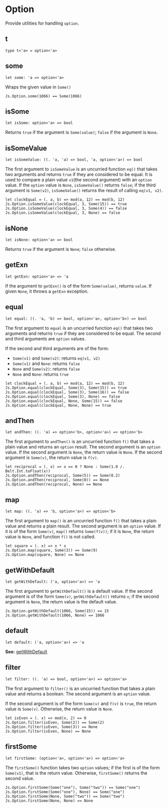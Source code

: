 # Option

<Intro>

Provide utilities for handling `option`.

</Intro>

## t

```res sig
type t<'a> = option<'a>
```

## some

```res sig
let some: 'a => option<'a>
```
Wraps the given value in `Some()`

```res example
Js.Option.some(1066) == Some(1066)
```

## isSome

```res sig
let isSome: option<'a> => bool
```

Returns `true` if the argument is `Some(value)`; `false` if the argument is `None`.

## isSomeValue

```res sig
let isSomeValue: ((. 'a, 'a) => bool, 'a, option<'a>) => bool
```

The first argument to `isSomeValue` is an uncurried function `eq()` that takes two arguments and returns `true` if they are considered to be equal. It is used to compare a plain value `v1`(the second argument) with an `option` value. If the `option` value is `None`, `isSomeValue()` returns `false`; if the third argument is `Some(v2)`, `isSomeValue()` returns the result of calling `eq(v1, v2)`.

```res example
let clockEqual = (. a, b) => mod(a, 12) == mod(b, 12)
Js.Option.isSomeValue(clockEqual, 3, Some(15)) == true
Js.Option.isSomeValue(clockEqual, 3, Some(4)) == false
Js.Option.isSomeValue(clockEqual, 3, None) == false
```

## isNone

```res sig
let isNone: option<'a> => bool
```

Returns `true` if the argument is `None`; `false` otherwise.

## getExn

```res sig
let getExn: option<'a> => 'a
```

If the argument to `getExn()` is of the form `Some(value)`, returns `value`. If given `None`, it throws a `getExn` exception.

## equal

```res sig
let equal: ((. 'a, 'b) => bool, option<'a>, option<'b>) => bool
```

The first argument to `equal` is an uncurried function `eq()` that takes two arguments and returns `true` if they are considered to be equal. The second and third arguments are `option` values.

If the second and third arguments are of the form:

* `Some(v1)` and `Some(v2)`: returns `eq(v1, v2)`
* `Some(v1)` and `None`: returns `false`
* `None` and `Some(v2)`: returns `false`
* `None` and `None`: returns `true`

```res example
let clockEqual = (. a, b) => mod(a, 12) == mod(b, 12)
Js.Option.equal(clockEqual, Some(3), Some(15)) == true
Js.Option.equal(clockEqual, Some(3), Some(16)) == false
Js.Option.equal(clockEqual, Some(3), None) == false
Js.Option.equal(clockEqual, None, Some(15)) == false
Js.Option.equal(clockEqual, None, None) == true
```

## andThen

```res sig
let andThen: ((. 'a) => option<'b>, option<'a>) => option<'b>
```

The first argument to `andThen()` is an uncurried function `f()` that takes a plain value and returns an `option` result. The second argument is an `option` value. If the second argument is `None`, the return value is `None`. If the second argument is `Some(v)`, the return value is `f(v)`.

```res example
let reciprocal = (. x) => x == 0 ? None : Some(1.0 /. Belt.Int.toFloat(x))
Js.Option.andThen(reciprocal, Some(5)) == Some(0.2)
Js.Option.andThen(reciprocal, Some(0)) == None
Js.Option.andThen(reciprocal, None) == None
```

## map

```res sig
let map: ((. 'a) => 'b, option<'a>) => option<'b>
```

The first argument to `map()` is an uncurried function `f()` that takes a plain value and returns a plain result. The second argument is an `option` value. If it is of the form `Some(v)`, `map()` returns `Some(f(v))`; if it is `None`, the return value is `None`, and function `f()` is not called.

```res example
let square = (. x) => x * x
Js.Option.map(square, Some(3)) == Some(9)
Js.Option.map(square, None) == None
```

## getWithDefault

```res sig
let getWithDefault: ('a, option<'a>) => 'a
```

The first argument to `getWithDefault()` is a default value. If the second argument is of the form `Some(v)`, `getWithDefault()` returns `v`; if the second argument is `None`, the return value is the default value.

```res example
Js.Option.getWithDefault(1066, Some(15)) == 15
Js.Option.getWithDefault(1066, None) == 1066
```

## default

```res sig
let default: ('a, option<'a>) => 'a
```

**See:** [getWithDefault](#getWithDefault)

## filter

```res sig
let filter: ((. 'a) => bool, option<'a>) => option<'a>
```

The first argument to `filter()` is an uncurried function that takes a plain value and returns a boolean. The second argument is an `option` value.

If the second argument is of the form `Some(v)` and `f(v)` is `true`, the return value is `Some(v)`. Otherwise, the return value is `None`.

```res example
let isEven = (. x) => mod(x, 2) == 0
Js.Option.filter(isEven, Some(2)) == Some(2)
Js.Option.filter(isEven, Some(3)) == None
Js.Option.filter(isEven, None) == None
```

## firstSome

```res sig
let firstSome: (option<'a>, option<'a>) => option<'a>
```

The `firstSome()` function takes two `option` values; if the first is of the form `Some(v1)`, that is the return value. Otherwise, `firstSome()` returns the second value.

```res example
Js.Option.firstSome(Some("one"), Some("two")) == Some("one")
Js.Option.firstSome(Some("one"), None) == Some("one")
Js.Option.firstSome(None, Some("two")) == Some("two")
Js.Option.firstSome(None, None) == None
```
